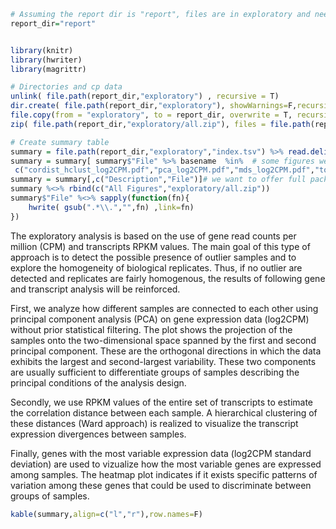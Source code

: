 ```r

# Assuming the report dir is "report", files are in exploratory and need to be copied to report_dir/exploratory
report_dir="report"


library(knitr)
library(hwriter)
library(magrittr)

# Directories and cp data
unlink( file.path(report_dir,"exploratory") , recursive = T)
dir.create( file.path(report_dir,"exploratory"), showWarnings=F,recursive=T)
file.copy(from = "exploratory", to = report_dir, overwrite = T, recursive = T)
zip( file.path(report_dir,"exploratory/all.zip"), files = file.path(report_dir,"exploratory") %>% list.files(full.names=T,recursive=T) )

# Create summary table
summary = file.path(report_dir,"exploratory","index.tsv") %>% read.delim(header=T,check.names=F,colClasses="character",stringsAsFactors=F,comment.char='')
summary = summary[ summary$"File" %>% basename  %in%  # some figures we don't want to show
 c("cordist_hclust_log2CPM.pdf","pca_log2CPM.pdf","mds_log2CPM.pdf","top_sd_heatmap_log2CPM.pdf","top_sd_heatmap_cufflinks_logFPKMs.pdf") , ] 
summary = summary[,c("Description","File")]# we want to offer full package as zip
summary %<>% rbind(c("All Figures","exploratory/all.zip"))
summary$"File" %<>% sapply(function(fn){
	hwrite( gsub(".*\\.","",fn) ,link=fn)
})
```
The exploratory analysis is based on the use of gene read counts per million 
(CPM) and transcripts RPKM values. The main goal of this type of approach is to 
detect the possible presence of outlier samples and to explore the homogeneity 
of biological replicates. Thus, if no outlier are detected and replicates are 
fairly homogenous, the results of following gene and transcript analysis will 
be reinforced.

First, we analyze how different samples are connected to each other using 
principal component analysis (PCA) on gene expression data (log2CPM) without 
prior statistical filtering. The plot shows the projection of the samples onto 
the two-dimensional space spanned by the first and second principal component. 
These are the orthogonal directions in which the data exhibits the largest and 
second-largest variability. These two components are usually sufficient to 
differentiate groups of samples describing the principal conditions of the 
analysis design.

Secondly, we use RPKM values of the entire set of transcripts to estimate the 
correlation distance between each sample. A hierarchical clustering of these 
distances (Ward approach) is realized to visualize the transcript expression 
divergences between samples.

Finally, genes with the most variable expression data 
(log2CPM standard deviation) are used to vizualize how the most variable genes 
are expressed among samples. The heatmap plot indicates if it exists specific 
patterns of variation among these genes that could be used to discriminate 
between groups of samples.

```r
kable(summary,align=c("l","r"),row.names=F)
```

